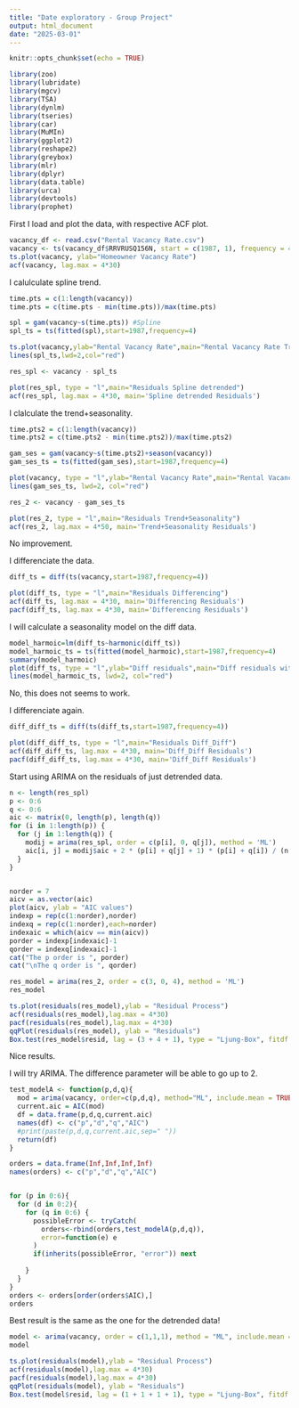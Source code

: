 ---
title: "Date exploratory - Group Project"
output: html_document
date: "2025-03-01"
---

```{r setup, include=FALSE}
knitr::opts_chunk$set(echo = TRUE)
```


```{r pressure, echo=FALSE}
library(zoo)
library(lubridate)
library(mgcv)
library(TSA)
library(dynlm)
library(tseries)
library(car)
library(MuMIn)
library(ggplot2)
library(reshape2)
library(greybox)
library(mlr)
library(dplyr)
library(data.table)
library(urca)
library(devtools)
library(prophet)
```

First I load and plot the data, with respective ACF plot.
```{r}
vacancy_df <- read.csv("Rental Vacancy Rate.csv")
vacancy <- ts(vacancy_df$RRVRUSQ156N, start = c(1987, 1), frequency = 4) 
ts.plot(vacancy, ylab="Homeowner Vacancy Rate")
acf(vacancy, lag.max = 4*30)
```
I calulculate spline trend.
```{r}
time.pts = c(1:length(vacancy))
time.pts = c(time.pts - min(time.pts))/max(time.pts)

spl = gam(vacancy~s(time.pts)) #Spline
spl_ts = ts(fitted(spl),start=1987,frequency=4)

ts.plot(vacancy,ylab="Rental Vacancy Rate",main="Rental Vacancy Rate Trend Estimations")
lines(spl_ts,lwd=2,col="red")
```

```{r}
res_spl <- vacancy - spl_ts

plot(res_spl, type = "l",main="Residuals Spline detrended")
acf(res_spl, lag.max = 4*30, main='Spline detrended Residuals')
```

I clalculate the trend+seasonality.
```{r}
time.pts2 = c(1:length(vacancy))
time.pts2 = c(time.pts2 - min(time.pts2))/max(time.pts2)

gam_ses = gam(vacancy~s(time.pts2)+season(vacancy))
gam_ses_ts = ts(fitted(gam_ses),start=1987,frequency=4)

plot(vacancy, type = "l",ylab="Rental Vacancy Rate",main="Rental Vacancy Rate trend+seasonality Estimations")
lines(gam_ses_ts, lwd=2, col="red")
```
```{r}
res_2 <- vacancy - gam_ses_ts

plot(res_2, type = "l",main="Residuals Trend+Seasonality")
acf(res_2, lag.max = 4*50, main='Trend+Seasonality Residuals')
```
No improvement.

I differenciate the data.
```{r}
diff_ts = diff(ts(vacancy,start=1987,frequency=4))

plot(diff_ts, type = "l",main="Residuals Differencing")
acf(diff_ts, lag.max = 4*30, main='Differencing Residuals')
pacf(diff_ts, lag.max = 4*30, main='Differencing Residuals')
```
I will calculate a seasonality model on the diff data.

```{r}
model_harmoic=lm(diff_ts~harmonic(diff_ts))
model_harmoic_ts = ts(fitted(model_harmoic),start=1987,frequency=4)
summary(model_harmoic)
plot(diff_ts, type = "l",ylab="Diff residuals",main="Diff residuals with seasonality Estimations")
lines(model_harmoic_ts, lwd=2, col="red")
```

No, this does not seems to work.

I differenciate again.
```{r}
diff_diff_ts = diff(ts(diff_ts,start=1987,frequency=4))

plot(diff_diff_ts, type = "l",main="Residuals Diff_Diff")
acf(diff_diff_ts, lag.max = 4*30, main='Diff_Diff Residuals')
pacf(diff_diff_ts, lag.max = 4*30, main='Diff_Diff Residuals')
```

Start using ARIMA on the residuals of just detrended data.
```{r}
n <- length(res_spl)
p <- 0:6
q <- 0:6
aic <- matrix(0, length(p), length(q)) 
for (i in 1:length(p)) {
  for (j in 1:length(q)) {
    modij = arima(res_spl, order = c(p[i], 0, q[j]), method = 'ML')
    aic[i, j] = modij$aic + 2 * (p[i] + q[j] + 1) * (p[i] + q[i]) / (n - p[i] - q[j] - 1)
  }
}


norder = 7
aicv = as.vector(aic)
plot(aicv, ylab = "AIC values")
indexp = rep(c(1:norder),norder)
indexq = rep(c(1:norder),each=norder)
indexaic = which(aicv == min(aicv))
porder = indexp[indexaic]-1
qorder = indexq[indexaic]-1
cat("The p order is ", porder)
cat("\nThe q order is ", qorder)
```
```{r}
res_model = arima(res_2, order = c(3, 0, 4), method = 'ML')
res_model
```
```{r}
ts.plot(residuals(res_model),ylab = "Residual Process")
acf(residuals(res_model),lag.max = 4*30)
pacf(residuals(res_model),lag.max = 4*30)
qqPlot(residuals(res_model), ylab = "Residuals")
Box.test(res_model$resid, lag = (3 + 4 + 1), type = "Ljung-Box", fitdf = (3+4))
```

Nice results.

I will try ARIMA. The difference parameter will be able to go up to 2.
```{r}

test_modelA <- function(p,d,q){
  mod = arima(vacancy, order=c(p,d,q), method="ML", include.mean = TRUE)
  current.aic = AIC(mod)
  df = data.frame(p,d,q,current.aic)
  names(df) <- c("p","d","q","AIC")
  #print(paste(p,d,q,current.aic,sep=" "))
  return(df)
}

orders = data.frame(Inf,Inf,Inf,Inf)
names(orders) <- c("p","d","q","AIC")


for (p in 0:6){
  for (d in 0:2){
    for (q in 0:6) {
      possibleError <- tryCatch(
        orders<-rbind(orders,test_modelA(p,d,q)),
        error=function(e) e
      )
      if(inherits(possibleError, "error")) next
      
    }
  }
}
orders <- orders[order(orders$AIC),]
orders

```
Best result is the same as the one for the detrended data!
```{r}
model <- arima(vacancy, order = c(1,1,1), method = "ML", include.mean = TRUE)
model
```

```{r}
ts.plot(residuals(model),ylab = "Residual Process")
acf(residuals(model),lag.max = 4*30)
pacf(residuals(model),lag.max = 4*30)
qqPlot(residuals(model), ylab = "Residuals")
Box.test(model$resid, lag = (1 + 1 + 1 + 1), type = "Ljung-Box", fitdf = (1+1+1))
```

